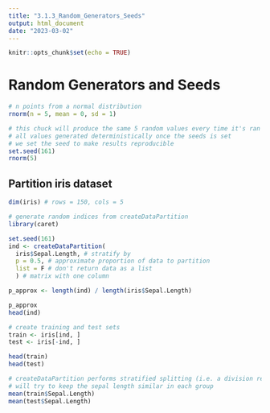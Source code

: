 ---
title: "3.1.3_Random_Generators_Seeds"
output: html_document
date: "2023-03-02"
---

```{r setup, include=FALSE}
knitr::opts_chunk$set(echo = TRUE)
```

# Random Generators and Seeds
```{r}
# n points from a normal distribution
rnorm(n = 5, mean = 0, sd = 1)
```

```{r}
# this chuck will produce the same 5 random values every time it's ran
# all values generated deterministically once the seeds is set
# we set the seed to make results reproducible
set.seed(161)
rnorm(5)
```

## Partition iris dataset

```{r}
dim(iris) # rows = 150, cols = 5

# generate random indices from createDataPartition
library(caret)

set.seed(161)
ind <- createDataPartition(
  iris$Sepal.Length, # stratify by
  p = 0.5, # approximate proportion of data to partition
  list = F # don't return data as a list
  ) # matrix with one column

p_approx <- length(ind) / length(iris$Sepal.Length)

p_approx
head(ind)

# create training and test sets
train <- iris[ind, ]
test <- iris[-ind, ]

head(train)
head(test)

# createDataPartition performs stratified splitting (i.e. a division resulting in similar groups)
# will try to keep the sepal length similar in each group
mean(train$Sepal.Length)
mean(test$Sepal.Length)
```

